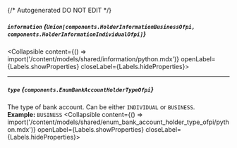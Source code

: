{/* Autogenerated DO NOT EDIT  */}

##### `information` *{`Union[components.HolderInformationBusinessOfpi, components.HolderInformationIndividualOfpi]`}*
<Collapsible content={() => import('/content/models/shared/information/python.mdx')} openLabel={Labels.showProperties} closeLabel={Labels.hideProperties}>
</Collapsible>

---
##### `type` *{`components.EnumBankAccountHolderTypeOfpi`}*
The type of bank account. Can be either `INDIVIDUAL` or `BUSINESS`.
<br/>
**Example:** `BUSINESS`
<Collapsible content={() => import('/content/models/shared/enum_bank_account_holder_type_ofpi/python.mdx')} openLabel={Labels.showProperties} closeLabel={Labels.hideProperties}>
</Collapsible>


